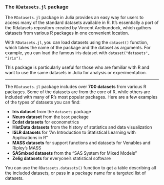 ### The `RDatasets.jl` package

The `RDatasets.jl` package in Julia provides an easy way for users to access many of the standard datasets available in R. It's essentially a port of the Rdatasets repository created by Vincent Arelbundock, which gathers datasets from various R packages in one convenient location. 

With `RDatasets.jl`, you can load datasets using the `dataset()` function, which takes the name of the package and the dataset as arguments. For example, you can load the famous iris dataset with `dataset("datasets", "iris")`.

This package is particularly useful for those who are familiar with R and want to use the same datasets in Julia for analysis or experimentation.

-------------------------------------------------------------------------------

The `RDatasets.jl` package includes over **700 datasets** from various R packages. Some of the datasets are from the core of R, while others are included with many of R's most popular packages. Here are a few examples of the types of datasets you can find:

- **Iris dataset** from the `datasets` package
- **Neuro dataset** from the `boot` package
- **Ecdat datasets** for econometrics
- **HistData datasets** from the history of statistics and data visualization
- **ISLR datasets** for "An Introduction to Statistical Learning with Applications in R"
- **MASS datasets** for support functions and datasets for Venables and Ripley's MASS
- **SASmixed datasets** from the "SAS System for Mixed Models"
- **Zelig datasets** for everyone's statistical software

You can use the `RDatasets.datasets()` function to get a table describing all the included datasets, or pass in a package name for a targeted list of datasets.

